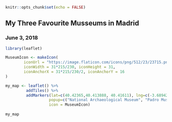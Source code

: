 
```r
knitr::opts_chunk$set(echo = FALSE)
```

## My Three Favourite Musseums in Madrid
### June 3, 2018
```r
library(leaflet)

MuseumIcon <- makeIcon(
        iconUrl = "https://image.flaticon.com/icons/png/512/23/23715.png",
        iconWidth = 31*215/230, iconHeight = 31,
        iconAnchorX = 31*215/230/2, iconAnchorY = 16
)

my_map <- leaflet() %>% 
         addTiles() %>%
         addMarkers(lat=c(40.42365,40.413888, 40.41611), lng=c(-3.689422,-3.6925, -3.695), 
                   popup=c("National Archaeological Museum", "Padro Museum", "Thyssen-Bornemisza Museum"),
                   icon = MuseumIcon)
        
my_map
```
